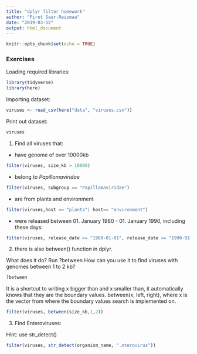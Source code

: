 ```yaml
---
title: "dplyr filter homework"
author: "Piret Saar-Reismaa"
date: "2019-03-12"
output: html_document
---
```


```r
knitr::opts_chunk$set(echo = TRUE)
```

### Exercises

Loading required libraries:
```r
library(tidyverse)
library(here)
```

Importing dataset:
```r
viruses <- read_csv(here("data", "viruses.csv"))
```

Print out dataset:
```r
viruses
```


1. Find all viruses that:

- have genome of over 10000kb

```r
filter(viruses, size_kb > 10000)
```

- belong to *Papillomaviridae*

```r
filter(viruses, subgroup == "Papillomaviridae")
```

- are from plants and environment

```r
filter(viruses,host == "plants"| host== "environment")
```

- were released between 01. January 1980 - 01. January 1990, including these days:

```r
filter(viruses, release_date >= "1980-01-01", release_date <= "1990-01-01")
```

2. there is also between() function in dplyr. 

What does it do? Run ?between
How can you use it to find viruses with genomes between 1 to 2 kb?

```r
?between
```

It is a shortcut to writing x bigger than and x smaller than, it automatically knows that they are the boundary values. between(x, left, right), where x is the vector from where the boundary values search is implemented on. 

```r
filter(viruses, between(size_kb,1,2))
```
3. Find Enteroviruses:

Hint: use str_detect()
```r
filter(viruses, str_detect(organism_name, ".nterovirus"))
```

